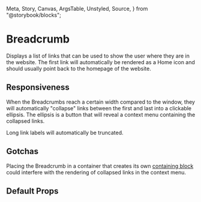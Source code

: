   Meta,
  Story,
  Canvas,
  ArgsTable,
  Unstyled,
  Source,
} from "@storybook/blocks";

<Meta title="Breadcrumb" of={BreadcrumbStories} />

# Breadcrumb

Displays a list of links that can be used to show the user where they are in the website. The first link will automatically be rendered as a Home icon and should usually point back to the homepage of the website.

<div
  style={{
    padding: "30px 20px",
    margin: "25px 0",
    border: "1px solid rgba(184, 196, 204, 1)",
  }}
>
  <Story of={BreadcrumbStories.BasicBreadcrumb} />
</div>

<Source />

## Responsiveness

When the Breadcrumbs reach a certain width compared to the window, they will automatically "collapse" links between the first and last into a clickable ellipsis. The ellipsis is a button that will reveal a context menu containing the collapsed links.

Long link labels will automatically be truncated.

## Gotchas

Placing the Breadcrumb in a container that creates its own [containing block](https://developer.mozilla.org/en-US/docs/Web/CSS/Containing_block#identifying_the_containing_block) could interfere with the rendering of collapsed links in the context menu.

## Default Props

<ArgsTable of={Breadcrumb} />
